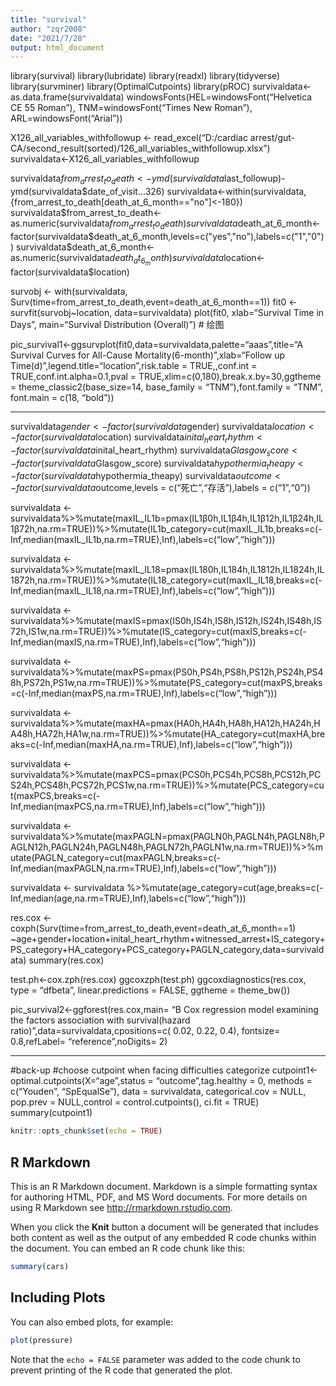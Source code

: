 ---
title: "survival"
author: "zqr2008"
date: "2021/7/28"
output: html_document
---
library(survival)
library(lubridate)
library(readxl)
library(tidyverse)
library(survminer)
library(OptimalCutpoints)
library(pROC)
survivaldata<-as.data.frame(survivaldata)
windowsFonts(HEL=windowsFont("Helvetica CE 55 Roman"),
             TNM=windowsFont("Times New Roman"),
             ARL=windowsFont("Arial"))
             
X126_all_variables_withfollowup <- read_excel("D:/cardiac arrest/gut-CA/second_result(sorted)/126_all_variables_withfollowup.xlsx")
survivaldata<-X126_all_variables_withfollowup

survivaldata$from_arrest_to_death<-ymd(survivaldata$last_followup)-ymd(survivaldata$date_of_visit...326)
survivaldata<-within(survivaldata,{from_arrest_to_death[death_at_6_month=="no"]<-180})
survivaldata$from_arrest_to_death<-as.numeric(survivaldata$from_arrest_to_death)
survivaldata$death_at_6_month<-factor(survivaldata$death_at_6_month,levels=c("yes","no"),labels=c("1","0"))
survivaldata$death_at_6_month<-as.numeric(survivaldata$death_at_6_month)
survivaldata$location<-factor(survivaldata$location)



survobj <- with(survivaldata, Surv(time=from_arrest_to_death,event=death_at_6_month==1))
fit0 <- survfit(survobj~location, data=survivaldata)
plot(fit0, xlab="Survival Time in Days",
     main="Survival Distribution (Overall)") # 绘图
     

     
pic_survival1<-ggsurvplot(fit0,data=survivaldata,palette="aaas",title="A    Survival Curves for All-Cause Mortality(6-month)",xlab="Follow up Time(d)",legend.title="location",risk.table = TRUE,,conf.int = TRUE,conf.int.alpha=0.1,pval = TRUE,xlim=c(0,180),break.x.by=30,ggtheme = theme_classic2(base_size=14, base_family = "TNM"),font.family = "TNM", font.main = c(18, "bold"))


----------------------------------------------------------------------------------------

survivaldata$gender<-factor(survivaldata$gender)
survivaldata$location<-factor(survivaldata$location)
survivaldata$inital_heart_rhythm<-factor(survivaldata$inital_heart_rhythm)
survivaldata$Glasgow_score<-factor(survivaldata$Glasgow_score)
survivaldata$hypothermia_theapy<-factor(survivaldata$hypothermia_theapy)
survivaldata$outcome<-factor(survivaldata$outcome,levels = c("死亡","存活"),labels = c("1","0"))

survivaldata <- survivaldata%>%mutate(maxIL_IL1b=pmax(IL1β0h,IL1β4h,IL1β12h,IL1β24h,IL1β72h,na.rm=TRUE))%>%mutate(IL1b_category=cut(maxIL_IL1b,breaks=c(-Inf,median(maxIL_IL1b,na.rm=TRUE),Inf),labels=c("low","high")))

survivaldata <- survivaldata%>%mutate(maxIL_IL18=pmax(IL180h,IL184h,IL1812h,IL1824h,IL1872h,na.rm=TRUE))%>%mutate(IL18_category=cut(maxIL_IL18,breaks=c(-Inf,median(maxIL_IL18,na.rm=TRUE),Inf),labels=c("low","high")))

survivaldata <- survivaldata%>%mutate(maxIS=pmax(IS0h,IS4h,IS8h,IS12h,IS24h,IS48h,IS72h,IS1w,na.rm=TRUE))%>%mutate(IS_category=cut(maxIS,breaks=c(-Inf,median(maxIS,na.rm=TRUE),Inf),labels=c("low","high")))

survivaldata <- survivaldata%>%mutate(maxPS=pmax(PS0h,PS4h,PS8h,PS12h,PS24h,PS48h,PS72h,PS1w,na.rm=TRUE))%>%mutate(PS_category=cut(maxPS,breaks=c(-Inf,median(maxPS,na.rm=TRUE),Inf),labels=c("low","high")))

survivaldata <- survivaldata%>%mutate(maxHA=pmax(HA0h,HA4h,HA8h,HA12h,HA24h,HA48h,HA72h,HA1w,na.rm=TRUE))%>%mutate(HA_category=cut(maxHA,breaks=c(-Inf,median(maxHA,na.rm=TRUE),Inf),labels=c("low","high")))

survivaldata <- survivaldata%>%mutate(maxPCS=pmax(PCS0h,PCS4h,PCS8h,PCS12h,PCS24h,PCS48h,PCS72h,PCS1w,na.rm=TRUE))%>%mutate(PCS_category=cut(maxPCS,breaks=c(-Inf,median(maxPCS,na.rm=TRUE),Inf),labels=c("low","high")))

survivaldata <- survivaldata%>%mutate(maxPAGLN=pmax(PAGLN0h,PAGLN4h,PAGLN8h,PAGLN12h,PAGLN24h,PAGLN48h,PAGLN72h,PAGLN1w,na.rm=TRUE))%>%mutate(PAGLN_category=cut(maxPAGLN,breaks=c(-Inf,median(maxPAGLN,na.rm=TRUE),Inf),labels=c("low","high")))

survivaldata <- survivaldata %>%mutate(age_category=cut(age,breaks=c(-Inf,median(age,na.rm=TRUE),Inf),labels=c("low","high")))





res.cox <- coxph(Surv(time=from_arrest_to_death,event=death_at_6_month==1) ~age+gender+location+inital_heart_rhythm+witnessed_arrest+IS_category+PS_category+HA_category+PCS_category+PAGLN_category,data=survivaldata)
summary(res.cox)

test.ph<-cox.zph(res.cox)
ggcoxzph(test.ph)
ggcoxdiagnostics(res.cox, type = "dfbeta",
                 linear.predictions = FALSE, ggtheme = theme_bw())
                 
pic_survival2<-ggforest(res.cox,main= "B    Cox regression model examining the factors association with survival(hazard ratio)",data=survivaldata,cpositions=c( 0.02, 0.22, 0.4), fontsize= 0.8,refLabel= "reference",noDigits= 2)





-------------------------------------------------------------------------------
#back-up
#choose cutpoint when facing difficulties categorize
cutpoint1<-optimal.cutpoints(X="age",status = "outcome",tag.healthy = 0, 
methods = c("Youden", "SpEqualSe"), data = survivaldata, categorical.cov = NULL, pop.prev = NULL,control = control.cutpoints(), ci.fit = TRUE)
summary(cutpoint1)


```{r setup, include=FALSE}
knitr::opts_chunk$set(echo = TRUE)
```

## R Markdown

This is an R Markdown document. Markdown is a simple formatting syntax for authoring HTML, PDF, and MS Word documents. For more details on using R Markdown see <http://rmarkdown.rstudio.com>.

When you click the **Knit** button a document will be generated that includes both content as well as the output of any embedded R code chunks within the document. You can embed an R code chunk like this:

```{r cars}
summary(cars)
```

## Including Plots

You can also embed plots, for example:

```{r pressure, echo=FALSE}
plot(pressure)
```

Note that the `echo = FALSE` parameter was added to the code chunk to prevent printing of the R code that generated the plot.

